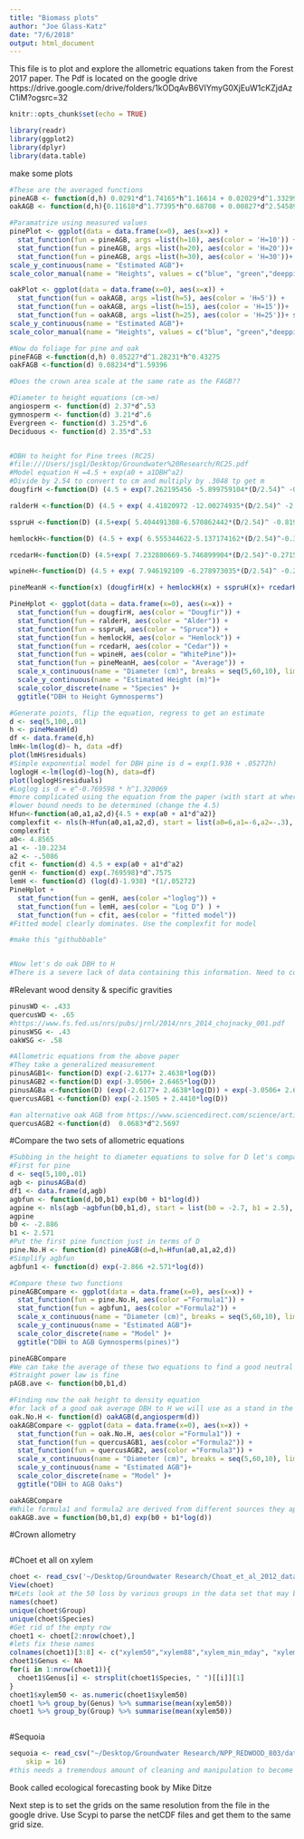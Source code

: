 ```yaml
---
title: "Biomass plots"
author: "Joe Glass-Katz"
date: "7/6/2018"
output: html_document
---
```

This file is to plot and explore the allometric equations taken from the Forest 2017 paper. The Pdf is located on the google drive
https://drive.google.com/drive/folders/1kODqAvB6VIYmyG0XjEuW1cKZjdAzC1iM?ogsrc=32
```r
knitr::opts_chunk$set(echo = TRUE)
```
```r
library(readr)
library(ggplot2)
library(dplyr)
library(data.table)
```

make some plots
```r
#These are the averaged functions
pineAGB <- function(d,h) 0.0291*d^1.74165*h^1.16614 + 0.02029*d^1.33299*h^0.92887 + 0.02508*d^1.83773*h^0.54626 + 0.05227*d^1.28231*h^0.43275 
oakAGB <- function(d,h){0.11618*d^1.77395*h^0.68708 + 0.00827*d^2.54589 + 0.0502*d^1.97638*h^0.34229 + 0.08234*d^1.59396}

#Paramatrize using measured values
pinePlot <- ggplot(data = data.frame(x=0), aes(x=x)) + 
  stat_function(fun = pineAGB, args =list(h=10), aes(color = 'H=10')) +
  stat_function(fun = pineAGB, args =list(h=20), aes(color = 'H=20'))+
  stat_function(fun = pineAGB, args =list(h=30), aes(color = 'H=30'))+ scale_x_continuous(name = "Diameter (cm)", breaks = seq(5,60,10), limits = c(5,60))+
scale_y_continuous(name = "Estimated AGB")+
scale_color_manual(name = "Heights", values = c("blue", "green","deeppink"))+ ggtitle("AGB for Pine Trees")  

oakPlot <- ggplot(data = data.frame(x=0), aes(x=x)) + 
  stat_function(fun = oakAGB, args =list(h=5), aes(color = 'H=5')) +
  stat_function(fun = oakAGB, args =list(h=15), aes(color = 'H=15'))+
  stat_function(fun = oakAGB, args =list(h=25), aes(color = 'H=25'))+ scale_x_continuous(name = "Diameter (cm)", breaks = seq(5,60,10), limits = c(5,60))+
scale_y_continuous(name = "Estimated AGB")+
scale_color_manual(name = "Heights", values = c("blue", "green","deeppink"))+ ggtitle("AGB for Oak Trees")

#Now do foliage for pine and oak
pineFAGB <-function(d,h) 0.05227*d^1.28231*h^0.43275
oakFAGB <-function(d) 0.08234*d^1.59396

#Does the crown area scale at the same rate as the FAGB??

#Diameter to height equations (cm->m)
angiosperm <- function(d) 2.37*d^.53
gymnosperm <- function(d) 3.21*d^.6
Evergreen <- function(d) 3.25*d^.6
Deciduous <- function(d) 2.35*d^.53  


#DBH to height for Pine trees (RC25)
#file:///Users/jsg1/Desktop/Groundwater%20Research/RC25.pdf
#Model equation H =4.5 + exp(a0 + a1DBH^a2)
#Divide by 2.54 to convert to cm and multiply by .3048 tp get m
dougfirH <-function(D) (4.5 + exp(7.262195456 -5.899759104*(D/2.54)^ -0.287207389)) *.3048

ralderH <-function(D) (4.5 + exp( 4.41820972 -12.00274935*(D/2.54)^ -2.13835482))*.3048 

sspruH <-function(D) (4.5+exp( 5.404491308-6.570862442*(D/2.54)^ -0.819705048)) *.3048

hemlockH<-function(D) (4.5 + exp( 6.555344622-5.137174162*(D/2.54)^-0.3645508))*.3048 

rcedarH<-function(D) (4.5+exp( 7.232880669-5.746899904*(D/2.54)^-0.271564741))*.3048

wpineH<-function(D) (4.5 + exp( 7.946192109 -6.278973035*(D/2.54)^ -0.208892429))*.3048

pineMeanH <-function(x) (dougfirH(x) + hemlockH(x) + sspruH(x)+ rcedarH(x) +wpineH(x))/5 

PineHplot <- ggplot(data = data.frame(x=0), aes(x=x)) + 
  stat_function(fun = dougfirH, aes(color = "Dougfir")) +
  stat_function(fun = ralderH, aes(color = "Alder")) + 
  stat_function(fun = sspruH, aes(color = "Spruce")) +
  stat_function(fun = hemlockH, aes(color = "Hemlock")) +
  stat_function(fun = rcedarH, aes(color = "Cedar")) + 
  stat_function(fun = wpineH, aes(color = "WhitePine"))+
  stat_function(fun = pineMeanH, aes(color = "Average")) + 
  scale_x_continuous(name = "Diameter (cm)", breaks = seq(5,60,10), limits = c(5,60))+
  scale_y_continuous(name = "Estimated Height (m)")+
  scale_color_discrete(name = "Species" )+
  ggtitle("DBH to Height Gymnosperms")

#Generate points, flip the equation, regress to get an estimate
d <- seq(5,100,.01)
h <- pineMeanH(d)
df <- data.frame(d,h)
lmH<-lm(log(d)~ h, data =df)
plot(lmH$residuals)
#Simple exponential model for DBH pine is d = exp(1.938 + .05272h)
loglogH <-lm(log(d)~log(h), data=df)
plot(loglogH$residuals)
#Loglog is d = e^-0.769598 * h^1.320069
#more complicated using the equation from the paper (with start at where?)
#lower bound needs to be determined (change the 4.5)
Hfun<-function(a0,a1,a2,d){4.5 + exp(a0 + a1*d^a2)}
complexfit <- nls(h~Hfun(a0,a1,a2,d), start = list(a0=6,a1=-6,a2=-.3), data = df)
complexfit
a0<- 4.8565
a1 <- -10.2234
a2 <- -.5086
cfit <- function(d) 4.5 + exp(a0 + a1*d^a2)
genH <- function(d) exp(.769598)*d^.7575
lemH <- function(d) (log(d)-1.938) *(1/.05272)
PineHplot + 
  stat_function(fun = genH, aes(color ="loglog")) + 
  stat_function(fun = lemH, aes(color = "Log D") ) + 
  stat_function(fun = cfit, aes(color = "fitted model"))
#Fitted model clearly dominates. Use the complexfit for model

#make this "githubbable"


#Now let's do oak DBH to H
#There is a severe lack of data containing this information. Need to comb through the files in the google drive to see if there is something more usable there

```

#Relevant wood density & specific gravities
```r

pinusWD <- .433
quercusWD <- .65
#https://www.fs.fed.us/nrs/pubs/jrnl/2014/nrs_2014_chojnacky_001.pdf
pinusWSG <- .43
oakWSG <- .58

#Allometric equations from the above paper
#They take a generalized measurement
pinusAGB1<- function(D) exp(-2.6177+ 2.4638*log(D))
pinusAGB2 <-function(D) exp(-3.0506+ 2.6465*log(D))
pinusAGBa <-function(D) (exp(-2.6177+ 2.4638*log(D)) + exp(-3.0506+ 2.6465*log(D)))/2
quercusAGB1 <-function(D) exp(-2.1505 + 2.4410*log(D))

#an alternative oak AGB from https://www.sciencedirect.com/science/article/pii/S0961953413004935
quercusAGB2 <-function(d)  0.0683*d^2.5697
```

#Compare the two sets of allometric equations
```r
#Subbing in the height to diameter equations to solve for D let's compare these two sets of equations.
#First for pine
d <- seq(5,100,.01)
agb <- pinusAGBa(d)
df1 <- data.frame(d,agb)
agbfun <- function(d,b0,b1) exp(b0 + b1*log(d))
agpine <- nls(agb ~agbfun(b0,b1,d), start = list(b0 = -2.7, b1 = 2.5), data =df1)
agpine
b0 <- -2.886
b1 <- 2.571
#Put the first pine function just in terms of D
pine.No.H <- function(d) pineAGB(d=d,h=Hfun(a0,a1,a2,d))
#Simplify agbfun
agbfun1 <- function(d) exp(-2.866 +2.571*log(d))

#Compare these two functions
pineAGBCompare <- ggplot(data = data.frame(x=0), aes(x=x)) +
  stat_function(fun = pine.No.H, aes(color ="Formula1")) + 
  stat_function(fun = agbfun1, aes(color ="Formula2")) +
  scale_x_continuous(name = "Diameter (cm)", breaks = seq(5,60,10), limits = c(5,60))+
  scale_y_continuous(name = "Estimated AGB")+
  scale_color_discrete(name = "Model" )+
  ggtitle("DBH to AGB Gymnosperms(pines)")

pineAGBCompare
#We can take the average of these two equations to find a good neutral estimate for pine tree allometry. We just need to determine our ideal functional form and the rest is trivial.
#Straight power law is fine
pAGB.ave <- function(b0,b1,d) 

#Finding now the oak height to density equation
#for lack of a good oak average DBH to H we will use as a stand in the generalized angiosperm equation
oak.No.H <- function(d) oakAGB(d,angiosperm(d))
oakAGBCompare <- ggplot(data = data.frame(x=0), aes(x=x)) +
  stat_function(fun = oak.No.H, aes(color ="Formula1")) + 
  stat_function(fun = quercusAGB1, aes(color ="Formula2")) +
  stat_function(fun = quercusAGB2, aes(color ="Formula3")) +
  scale_x_continuous(name = "Diameter (cm)", breaks = seq(5,60,10), limits = c(5,60))+
  scale_y_continuous(name = "Estimated AGB")+
  scale_color_discrete(name = "Model" )+
  ggtitle("DBH to AGB Oaks")

oakAGBCompare
#While formula1 and formula2 are derived from different sources they appear to map very similar results. This lends credibility to their assessment. It suggests we could use either one safely or a combination of the two. One could weigh the third formula more heavily in a combination of the three if we believed that oaks do not add much biomass with additional diameter when they become very large. 
oakAGB.ave = function(b0,b1,d) exp(b0 + b1*log(d))

```

#Crown allometry
```r

```



#Choet et all on xylem
```r
choet <- read_csv('~/Desktop/Groundwater Research/Choat_et_al_2012_data.xls .csv') 
View(choet)
π#Lets look at the 50 loss by various groups in the data set that may be useful. 
names(choet)
unique(choet$Group)
unique(choet$Species)
#Get rid of the empty row
choet1 <- choet[2:nrow(choet),]
#lets fix these names
colnames(choet1)[3:8] <- c("xylem50","xylem88","xylem_min_mday", "xylem_min", "xylem50_safety", "xylem88_safety" )
choet1$Genus <- NA
for(i in 1:nrow(choet1)){
  choet1$Genus[i] <- strsplit(choet1$Species, " ")[[i]][1]
}
choet1$xylem50 <- as.numeric(choet1$xylem50)
choet1 %>% group_by(Genus) %>% summarise(mean(xylem50))
choet1 %>% group_by(Group) %>% summarise(mean(xylem50))



```

#Sequoia
```r
sequoia <- read_csv("~/Desktop/Groundwater Research/NPP_REDWOOD_803/data/Redwood_NPP.csv", 
    skip = 16)
#this needs a tremendous amount of cleaning and manipulation to become something useful. But it still may be in the future. 

```

Book called ecological forecasting book by Mike Ditze

Next step is to set the grids on the same resolution from the file in the google drive. Use Scypi to parse the netCDF files and get them to the same grid size. 
